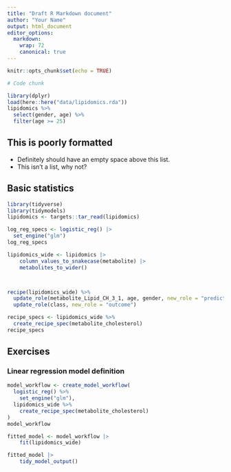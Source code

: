 ```yaml
---
title: "Draft R Markdown document"
author: "Your Name"
output: html_document
editor_options:
  markdown:
    wrap: 72
    canonical: true
---
```


```r
knitr::opts_chunk$set(echo = TRUE)
```

```r
# Code chunk
```

```r
library(dplyr)
load(here::here("data/lipidomics.rda"))
lipidomics %>%
  select(gender, age) %>%
  filter(age >= 25)
```

## This is poorly formatted

-   Definitely should have an empty space above this list.
-   This isn't a list, why not?

## Basic statistics

```r
library(tidyverse)
library(tidymodels)
lipidomics <- targets::tar_read(lipidomics)
```

```r
log_reg_specs <- logistic_reg() |>
  set_engine("glm")
log_reg_specs
```

```r



lipidomics_wide <- lipidomics |> 
    column_values_to_snakecase(metabolite) |> 
    metabolites_to_wider()



recipe(lipidomics_wide) %>%
  update_role(metabolite_Lipid_CH_3_1, age, gender, new_role = "predictor") %>%
  update_role(class, new_role = "outcome")
```

```r

recipe_specs <- lipidomics_wide %>%
  create_recipe_spec(metabolite_cholesterol)
recipe_specs
```

## Exercises

### Linear regression model definition

```r
model_workflow <- create_model_workflow(
  logistic_reg() %>%
    set_engine("glm"),
  lipidomics_wide %>%
    create_recipe_spec(metabolite_cholesterol)
)
model_workflow
```

```r
fitted_model <- model_workflow |> 
    fit(lipidomics_wide)

```

```r

fitted_model |> 
    tidy_model_output()
```
